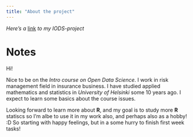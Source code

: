 ```yaml
---
title: "About the project"
---
```

*Here's a* [link](https://github.com/keskitu/IODS-project) *to my IODS-project*

# Notes

Hi!

Nice to be on the *Intro course on Open Data Science*. I work in risk 
management field in insurance business. I have studied applied 
mathematics and statistics in *University of Helsinki* some 10 years ago. 
I expect to learn some basics about the course issues. 

Looking forward to learn more about **R**, and my goal is to study
more **R** statiscs so I'm albe to use it in my work also, and perhaps also as a
hobby! :D So starting with happy feelings, but in a some hurry to finish first
week tasks! 
